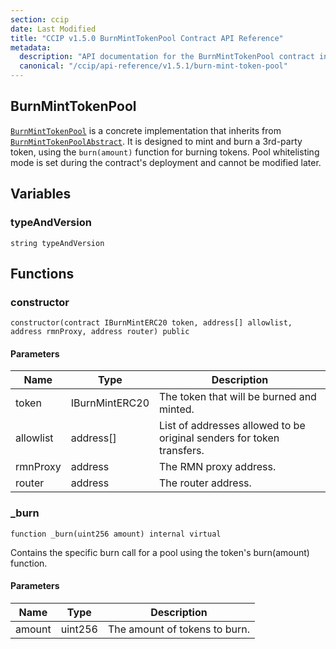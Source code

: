 ```yaml
---
section: ccip
date: Last Modified
title: "CCIP v1.5.0 BurnMintTokenPool Contract API Reference"
metadata:
  description: "API documentation for the BurnMintTokenPool contract in Chainlink CCIP v1.5.0, implementing burn/mint functionality for third-party tokens using burn(amount)."
  canonical: "/ccip/api-reference/v1.5.1/burn-mint-token-pool"
---
```



<CcipCommon callout="importCCIPPackage150" />

## BurnMintTokenPool

[`BurnMintTokenPool`](https://github.com/smartcontractkit/ccip/tree/release/contracts-ccip-1.5.0/contracts/src/v0.8/ccip/pools/BurnMintTokenPool.sol) is a concrete implementation that inherits from [`BurnMintTokenPoolAbstract`](/ccip/api-reference/v1.5.0/burn-mint-token-pool-abstract). It is designed to mint and burn a 3rd-party token, using the `burn(amount)` function for burning tokens. Pool whitelisting mode is set during the contract's deployment and cannot be modified later.

## Variables

### typeAndVersion

```solidity
string typeAndVersion
```

## Functions

### constructor

```solidity
constructor(contract IBurnMintERC20 token, address[] allowlist, address rmnProxy, address router) public
```

#### Parameters

| Name      | Type           | Description                                                           |
| --------- | -------------- | --------------------------------------------------------------------- |
| token     | IBurnMintERC20 | The token that will be burned and minted.                             |
| allowlist | address[]      | List of addresses allowed to be original senders for token transfers. |
| rmnProxy  | address        | The RMN proxy address.                                                |
| router    | address        | The router address.                                                   |

### \_burn

```solidity
function _burn(uint256 amount) internal virtual
```

Contains the specific burn call for a pool using the token's burn(amount) function.

#### Parameters

| Name   | Type    | Description                   |
| ------ | ------- | ----------------------------- |
| amount | uint256 | The amount of tokens to burn. |
